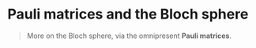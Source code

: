 # Pauli matrices and the Bloch sphere

> More on the Bloch sphere, via the omnipresent **Pauli matrices**.
